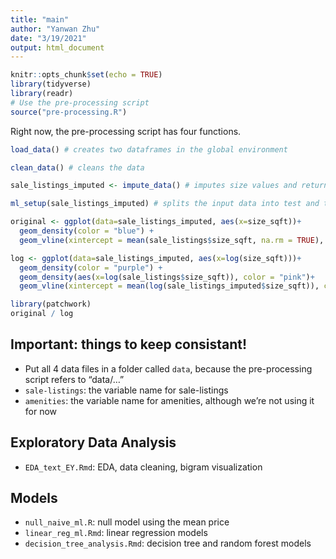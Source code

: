 ```yaml
---
title: "main"
author: "Yanwan Zhu"
date: "3/19/2021"
output: html_document
---
```


```r
knitr::opts_chunk$set(echo = TRUE)
library(tidyverse)
library(readr)
# Use the pre-processing script
source("pre-processing.R")
```


Right now, the pre-processing script has four functions.

```r

load_data() # creates two dataframes in the global environment

clean_data() # cleans the data

sale_listings_imputed <- impute_data() # imputes size values and returns a new dataframe

ml_setup(sale_listings_imputed) # splits the input data into test and training sets
```

```r
original <- ggplot(data=sale_listings_imputed, aes(x=size_sqft))+
  geom_density(color = "blue") +
  geom_vline(xintercept = mean(sale_listings$size_sqft, na.rm = TRUE), color="black", alpha=0.5)

log <- ggplot(data=sale_listings_imputed, aes(x=log(size_sqft)))+
  geom_density(color = "purple") +
  geom_density(aes(x=log(sale_listings$size_sqft)), color = "pink")+
  geom_vline(xintercept = mean(log(sale_listings_imputed$size_sqft)), color="black", alpha=0.5)

library(patchwork)
original / log
```


## Important: things to keep consistant!
- Put all 4 data files in a folder called `data`, because the pre-processing script refers to "data/..."
- `sale-listings`: the variable name for sale-listings
- `amenities`: the variable name for amenities, although we're not using it for now

## Exploratory Data Analysis
- `EDA_text_EY.Rmd`: EDA, data cleaning, bigram visualization

## Models

- `null_naive_ml.R`: null model using the mean price 
- `linear_reg_ml.Rmd`: linear regression models
- `decision_tree_analysis.Rmd`: decision tree and random forest models


